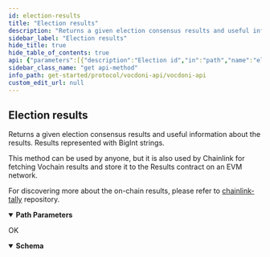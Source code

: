 ```yaml
---
id: election-results
title: "Election results"
description: "Returns a given election consensus results and useful information about the results. Results represented with BigInt strings."
sidebar_label: "Election results"
hide_title: true
hide_table_of_contents: true
api: {"parameters":[{"description":"Election id","in":"path","name":"electionID","required":true,"schema":{"type":"string"}}],"responses":{"200":{"content":{"application/json":{"schema":{"properties":{"censusRoot":{"description":"CensusRoot is the root of the census tree","type":"string"},"electionId":{"description":"ElectionID is the ID of the election","type":"string"},"organizationId":{"description":"OrganizationID is the ID of the organization that created the election","type":"string"},"results":{"description":"Results is the list of votes","items":{"items":{"type":"object"},"type":"array"},"type":"array"},"sourceContractAddress":{"description":"SourceContractAddress is the address of the smart contract containing the census","type":"string"}},"type":"object"}}},"description":"OK"}},"tags":["Elections"],"description":"Returns a given election consensus results and useful information about the results. Results represented with BigInt strings.\n\n\nThis method can be used by anyone, but it is also used by Chainlink for fetching Vochain results and store it to the Results contract on an EVM network.\n\n\nFor discovering more about the on-chain results, please refer to [chainlink-tally](https://github.com/vocdoni/chainlink-tally#chainlink-tally) repository.","method":"get","path":"/elections/{electionID}/scrutiny","servers":[{"url":"https://api-dev.vocdoni.net/v2"}],"securitySchemes":{"BasicAuth":{"scheme":"basic","type":"http"}},"info":{"contact":{},"description":"The Vocdoni API is a REST API that substitutes the previous RPCs in order to make it easier for  developers/integrators to build on top of the voting protocol. This API facilitates creating votings using Vocdoni, without the hassle of learning a complex blockchain platform, allowing to perform all the features that enable the voting protocol such as creating an account, entity, voting process, census & vote, abstracting as much as possible the complexity and offering simple and straightforward methods to perform those actions. \n\nYou can review the API endpoints documentation in this section, the main entities are:\n\n- [**Chain**](chain): The Vocdoni blockchain is named Vochain. It is a Byzantine fault-tolerant network based on Tendermint that executes the Vocdoni Protocol logic represented as a state machine. Its main purpose is to register votes in a  decentralized and verifiable format. In those endpoints, you can consult the state of the chain, transactions costs,  list organizations and get more Vochain info.\n- [**Accounts**](accounts): Identified by an Ethereum like address. An account can create and manage elections, transfer tokens, give power to other accounts on his behalf (delegates) and manage its metadata.\n- [**Elections**](elections): Is a rule-set of options and requirements for creating a process in which people vote a series of options. To know more about the params of an election and its lifecycle go [here](../get-started/intro#23-elections). In this section you will find all information related to an election as its information, election keys, submitted votes & how to create a new election.\n- [**Censuses**](censuses): The census is a key component of any voting process. It specifies the set of users (identified by a public key or address) eligible for participating in an election. To understand more about the Censuses you can check [here](../get-started/intro#21-the-census). Here you will be able to get censuses information like the Merkle root, total weight & size, import/export the censuses and create new ones.\n- [**Votes**](votes): All the information related to the vote issued by a participant in a vote, you can check the validity of the vote, consult your information and send a vote.\n- [**SIK**](sik): The Secret Identity Key is a user-generated piece of information that proves the user's identity without revealing it. It is the hash of the user's address, the signature of a public message and an optional secret part. It is used to ensure anonymous voting. All registered accounts or anonymous voters must register a SIK, and they are all stored in a Merkle tree. The `/siks` endpoints help to generate a proof of membership, get the current valid SIK roots, or check if an account has a valid SIK.\n\n\n### Errors \n\nBackend error messages list are defined here: https://github.com/vocdoni/vocdoni-node/blob/master/api/errors.go\n\nAbout the **204 no content** error: this message will be returned only if the asset being queried cannot be found but no other errors have occurred. This response is commonly used to prevent Javascript errors that may arise when a client is waiting for a  transaction to be published. During this waiting period, the client can repeatedly query the endpoint until a  successful response with a status code of 200 is received, thereby avoiding any errors that may occur due to the transaction not being published yet.","title":"Vocdoni API","version":"2.0.0"},"postman":{"name":"Election results","description":{"content":"Returns a given election consensus results and useful information about the results. Results represented with BigInt strings.\n\n\nThis method can be used by anyone, but it is also used by Chainlink for fetching Vochain results and store it to the Results contract on an EVM network.\n\n\nFor discovering more about the on-chain results, please refer to [chainlink-tally](https://github.com/vocdoni/chainlink-tally#chainlink-tally) repository.","type":"text/plain"},"url":{"path":["elections",":electionID","scrutiny"],"host":["{{baseUrl}}"],"query":[],"variable":[{"disabled":false,"description":{"content":"(Required) Election id","type":"text/plain"},"type":"any","value":"","key":"electionID"}]},"header":[{"key":"Accept","value":"application/json"}],"method":"GET"}}
sidebar_class_name: "get api-method"
info_path: get-started/protocol/vocdoni-api/vocdoni-api
custom_edit_url: null
---
```



## Election results



Returns a given election consensus results and useful information about the results. Results represented with BigInt strings.


This method can be used by anyone, but it is also used by Chainlink for fetching Vochain results and store it to the Results contract on an EVM network.


For discovering more about the on-chain results, please refer to [chainlink-tally](https://github.com/vocdoni/chainlink-tally#chainlink-tally) repository.

<details style={{"marginBottom":"1rem"}} data-collapsed={false} open={true}><summary style={{}}><strong>Path Parameters</strong></summary><div><ul><ParamsItem className={"paramsItem"} param={{"description":"Election id","in":"path","name":"electionID","required":true,"schema":{"type":"string"}}}></ParamsItem></ul></div></details><div><ApiTabs><TabItem label={"200"} value={"200"}><div>

OK

</div><div><MimeTabs schemaType={"response"}><TabItem label={"application/json"} value={"application/json"}><SchemaTabs><TabItem label={"Schema"} value={"Schema"}><details style={{}} data-collapsed={false} open={true}><summary style={{"textAlign":"left"}}><strong>Schema</strong></summary><div style={{"textAlign":"left","marginLeft":"1rem"}}></div><ul style={{"marginLeft":"1rem"}}><SchemaItem collapsible={false} name={"censusRoot"} required={false} deprecated={undefined} schemaDescription={"CensusRoot is the root of the census tree"} schemaName={"string"} qualifierMessage={undefined} defaultValue={undefined}></SchemaItem><SchemaItem collapsible={false} name={"electionId"} required={false} deprecated={undefined} schemaDescription={"ElectionID is the ID of the election"} schemaName={"string"} qualifierMessage={undefined} defaultValue={undefined}></SchemaItem><SchemaItem collapsible={false} name={"organizationId"} required={false} deprecated={undefined} schemaDescription={"OrganizationID is the ID of the organization that created the election"} schemaName={"string"} qualifierMessage={undefined} defaultValue={undefined}></SchemaItem><SchemaItem collapsible={false} name={"results"} required={false} deprecated={undefined} schemaDescription={"Results is the list of votes"} schemaName={"array[]"} qualifierMessage={undefined} defaultValue={undefined}></SchemaItem><SchemaItem collapsible={false} name={"sourceContractAddress"} required={false} deprecated={undefined} schemaDescription={"SourceContractAddress is the address of the smart contract containing the census"} schemaName={"string"} qualifierMessage={undefined} defaultValue={undefined}></SchemaItem></ul></details></TabItem><TabItem label={"Example (from schema)"} value={"Example (from schema)"}><ResponseSamples responseExample={"{\n  \"censusRoot\": \"string\",\n  \"electionId\": \"string\",\n  \"organizationId\": \"string\",\n  \"results\": [\n    [\n      {}\n    ]\n  ],\n  \"sourceContractAddress\": \"string\"\n}"} language={"json"}></ResponseSamples></TabItem></SchemaTabs></TabItem></MimeTabs></div></TabItem></ApiTabs></div>
      